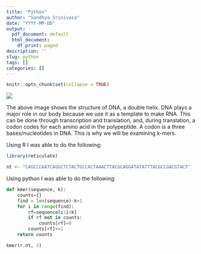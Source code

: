 ```yaml
---
title: "Python"
author: "Sandhya Srinivasa"
date: "YYYY-MM-DD"
output:
  pdf_document: default
  html_document:
    df_print: paged
description: ''
slug: python
tags: []
categories: []
---
```


```r
knitr::opts_chunk$set(collapse = TRUE)
```


![](/blog/2020-05-11-python_files/DNA1.jpg)

The above image shows the structure of DNA, a double helix.  DNA plays a major role in our body because we use it as a template to make RNA.  This can be done through transcription and translation, and, during translation, a codon codes for each amino acid in the polypeptide.  A codon is a three bases/nucleotides in DNA.  This is why we will be examining k-mers.  

Using R I was able to do the following: 
```r
library(reticulate)

nt <- "CAGCCCAATCAGGCTCTACTGCCACTAAACTTACGCAGGATATATTTACGCCGACGTACT"

```

Using python I was able to do the following: 
```python

def kmer(sequence, k):
    counts={}
    find = len(sequence)-k+1 
    for i in range(find):
        rf=sequence[i:i+k]
        if rf not in counts:
            counts[rf]=0
        counts[rf]+=1
    return counts

kmer(r.nt, 3)  
```


